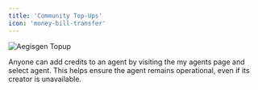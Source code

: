 ```yaml
---
title: 'Community Top-Ups'
icon: 'money-bill-transfer'
---
```




  <img   className="hidden dark:block" src="/images/Aegisgen-Topup.png" alt="Aegisgen Topup" />

Anyone can add credits to an agent by visiting the my agents page and select agent. This helps ensure the agent remains operational, even if its creator is unavailable.







